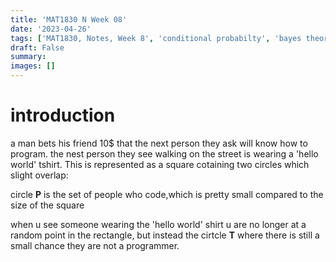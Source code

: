 ```yaml
---
title: 'MAT1830 N Week 08'
date: '2023-04-26'
tags: ['MAT1830, Notes, Week 8', 'conditional probabilty', 'bayes theorem']
draft: False
summary:
images: []
---
```


# introduction

a man bets his friend 10$ that the next person they ask will know how to program. the nest person they see walking on the street is wearing a 'hello world' tshirt. This is represented as a square cotaining two circles which slight overlap:

circle **P** is the set of people who code,which is pretty small compared to the size of the square

when u see someone wearing the 'hello world' shirt u are no longer at a random point in the rectangle, but instead the cirtcle **T** where there is still a small chance they are not a programmer.
